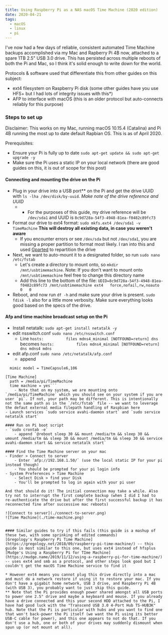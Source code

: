 ```yaml
---
title: Using Raspberry Pi as a NAS macOS Time Machine (2020 edition)
date: 2020-04-21
tags:
  - macOS
  - linux
  - pi
---
```


I've now had a few days of reliable, consistent automated Time Machine backups accomplished via my Mac and Rapberry Pi 4B now, attached to a spare 1TB 2.5" USB 3.0 drive. This has persisted across multiple reboots of both the Pi and Mac, so I think it's solid enough to write down for the world.

Protocols & software used that differentiate this from other guides on this subject:
- ext4 filesystem on Raspberry Pi disk (some other guides have you use HFS+ but I had lots of integrity issues with this*)
- AFP to interface with macOS (this is an older protocol but auto-connects reliably for this purpose)

### Steps to set up

Disclaimer: This works on my Mac, running macOS 10.15.4 (Catalina) and Pi 4B running the most up to date default Rapbian OS. This is as of April 2020.

Prerequisites:
- Ensure your Pi is fully up to date `sudo apt-get update && sudo apt-get upgrade -y`
- Make sure the Pi uses a static IP on your local network (there are good guides on this, it is out of scope for this post)

#### Connecting and mounting the drive on the Pi
- Plug in your drive into a USB port** on the Pi and get the drive UUID with `ls -lha /dev/disk/by-uuid`. *Make note of the drive reference and UUID*
    - * For the purposes of this guide, my drive reference will be `/dev/sda1` and UUID is `8c9d728a-54f3-4948-81ea-f0482c89fc73`
- Format our drive to ext4 format: `sudo mkfs.ext4 /dev/sda1 -v TimeMachine` **This will destroy all existing data, in case you weren't aware**
    - If you encounter errors or see `/dev/sda` but not `/dev/sda1`, you are missing a proper partition to format most likely. I ran into this and used [Gparted](https://gparted.org/download.php) to repartition the drive
- Next, we want to auto-mount it to a designated folder, so run `sudo nano /etc/fstab`
    - Let's create a directory to mount onto, so `mkdir /mnt/usbtimemachine`. Note: If you don't want to mount onto `/mnt/usbtimemachine` feel free to change this directory name
    - Add this line to the bottom of the file: `UDID=8c9d728a-54f3-4948-81ea-f0482c89fc73 /mnt/usbtimemachine ext4   force,nofail,rw,noauto   0   0`
- Reboot, and now run `df -h` and make sure your drive is present. `sudo fdisk -l` also for a little more verbosity. Make sure everything looks good based on the specs of the drive.

#### Afp and time machine broadcast setup on the Pi
- Install netatalk: `sudo apt-get install netatalk -y`
- edit nsswitch.conf `sudo nano /etc/nsswitch.conf`
    - Line `hosts:          files mdns4_minimal [NOTFOUND=return] dns` becomes `hosts:          files mdns4_minimal [NOTFOUND=return] dns mdns4 mdns`
- edit afp.conf `sudo nano /etc/netatalk/afp.conf`
    - append 
```[Global]
  mimic model = TimeCapsule6,106

[Time Machine]
  path = /media/pi/TimeMachine
  time machine = yes```
    - Note that on my system, we are mounting onto `/media/pi/TimeMachine` which you should see on your system if you are user `pi`. If not, your path may be different. This is intentionally not the same path as in the `/etc/fstab` file -- we want to leverage the defaut external media filepath handling of Raspbian here
- Launch services `sudo service avahi-daemon start` and `sudo service netatalk start`

#### Run on Pi boot script
- `sudo crontab -e`
    - append `@reboot sleep 30 && mount /media/tm && sleep 30 && umount /media/tm && sleep 30 && mount /media/tm && sleep 30 && service avahi-daemon start && service netatalk start`

#### Find the Time Machine server on your mac
- Finder > Connect to server
    - Enter `afp://192.168.1.50/` (use the local static IP for your pi instead though)
    - You should be prompted for your pi login info
- System Preferences > Time Machine
    - Select Disk > find your Disk
    - You'll be prompted to log in again with your pi user

And that should do it! The initial connection may take a while. Also try not to interrupt the first complete backup (when I did I had to re-authenticate the drive but after the first successful backup it has reconnected fine after successive mac reboots)

![Connect to server](./connect-to-server.png)
![Time Machine](./time-machine.png)


#### Similar guides to try if this fails (this guide is a mashup of these two, with some sprinking of edited commands)
[Gregology's Raspberry Pi Time Machine](https://gregology.net/2018/09/raspberry-pi-time-machine/) -- this guide is most similar to this one, but uses ext4 instead of hfsplus
[Mudge's Using a Raspberry Pi for TIme Machine](https://mudge.name/2019/11/12/using-a-raspberry-pi-for-time-machine/) -- uses ext4 and smb as a protocol, and other steps look good but I couldn't get the macOS Time Machine service to find it

* However ext4 means you cannot plug this drive directly into a mac and must do a network restore if using it to restore your mac. If you don't have a gigabit home network, USB 3 drive, and Raspberry Pi 4B (with USB 3), you probably want to just skip this guide.
** Note that the Pi provides enough power shared amongst all USB ports to power one 2.5" drive and maybe a keyboard and mouse. If you already have a drive connected and this your second HDD attached to the Pi, I have had good luck with the "Transcend USB 3.0 4-Port Hub TS-HUB3K" hub. Note that the Pi is particular with hubs and you want to find one that won't back-power the Pi itself (we want the Pi using its better USB-C cable for power), and this one appears to not do that. If you don't use a hub, one or both of your drives may suddenly dismount when spun up (or not mount at all).